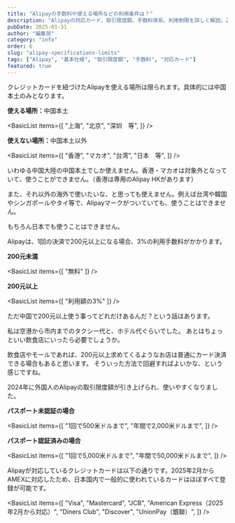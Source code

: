 ```yaml
---
title: "Alipayの手数料や使える場所などの利用条件は？"
description: "Alipayの対応カード、取引限度額、手数料体系、利用制限を詳しく解説。2025年AMEX対応開始など最新情報を網羅した基礎資料。"
pubDate: 2025-01-31
author: "編集部"
category: "info"
order: 6
slug: "alipay-specifications-limits"
tags: ["Alipay", "基本仕様", "取引限度額", "手数料", "対応カード"]
featured: true
---
```



<Summary 
  question="Alipayの基本的な利用条件を知りたい"
  answer="利用手数料、利用できる場所、取引限度額、対応カードについてまとめました。"
  details="若干注意は必要ですが、中国本土で使う上では便利に使えます"
/>

<ArticleSection number="01" title="Alipayが利用できる場所">

<ImageCard
  src="sha_lujiazui_003.jpg"
/>

クレジットカードを紐づけたAlipayを使える場所は限られます。具体的には中国本土のみとなります。

<TextBlock>
<b>使える場所：</b>中国本土

<BasicList items={[
  "上海",
  "北京",
  "深圳　等",
]} />

<b>使えない場所：</b>中国本土以外

<BasicList items={[
  "香港",
  "マカオ",
  "台湾",
  "日本　等",
]} />
</TextBlock>

いわゆる中国大陸の中国本土でしか使えません。香港・マカオは対象外となっていて、使うことができません。（香港は専用のAlipay HKがあります）

また、それ以外の海外で使いたいな、と思っても使えません。例えば台湾や韓国やシンガポールやタイ等で、Alipayマークがついていても、使うことはできません。

もちろん日本でも使うことはできません。
</ArticleSection>

<ArticleSection number="02" title="Alipayの利用手数料">

Alipayは、1回の決済で200元以上になる場合、3%の利用手数料がかかります。

<TextBlock>
<b>200元未満</b>

<BasicList items={[
  "無料"
]} />

<b>200元以上</b>

<BasicList items={[
  "利用額の3%"
]} />
</TextBlock>

ただ中国で200元以上使う事ってどれだけあるんだ？という話はあります。

私は空港から市内までのタクシー代と、ホテル代ぐらいでした。
あとはちょっといい飲食店にいったら必要でしょうか。

飲食店やモールであれば、200元以上求めてくるようなお店は普通にカード決済できる場合もあると思います。
そういった方法で回避すればよいかな、という感じですね。

</ArticleSection>

<ArticleSection number="03" title="取引限度額">

<ImageCard
  src="cny_bill_001.jpg"
/>

2024年に外国人のAlipayの取引限度額が引き上げられ、使いやすくなりました。

<TextBlock>
<b>パスポート未認証の場合</b>

<BasicList items={[
  "1回で500米ドルまで",
  "年間で2,000米ドルまで",
]} />
</TextBlock>

<TextBlock>
<b>パスポート認証済みの場合</b>

<BasicList items={[
  "1回で5,000米ドルまで",
  "年間で50,000米ドルまで",
]} />
</TextBlock>

</ArticleSection>


<ArticleSection number="04" title="Alipayで利用できるカード一覧">

Alipayが対応しているクレジットカードは以下の通りです。2025年2月からAMEXに対応したため、日本国内で一般的に使われているカードはほぼすべて登録が可能です。

<BasicList items={[
  "Visa",
  "Mastercard",
  "JCB",
  "American Express（2025年2月から対応）",
  "Diners Club",
  "Discover",
  "UnionPay（銀聯）",
]} />

</ArticleSection>

<ConclusionSection 
  title="仕様を理解して安心・効率的なAlipay活用を"
  text="Alipayの基本仕様は複雑に見えますが、対応カード、限度額、手数料の3つのポイントを押さえれば十分活用できます。<br><br>2025年のAMEX対応開始により選択肢が広がりました。200元基準の手数料システムを理解し、制限事項を踏まえた賢い利用で、中国でのキャッシュレス体験を最大限に活用しましょう。"
/>